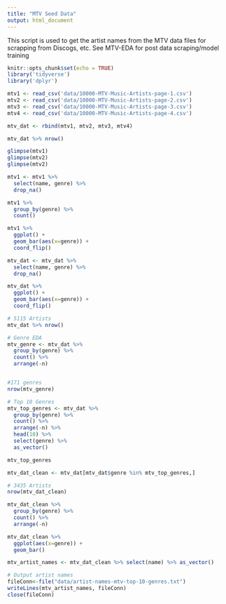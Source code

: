 ```yaml
---
title: "MTV Seed Data"
output: html_document
---
```


This script is used to get the artist names from the MTV data files for scrapping from Discogs, etc. See MTV-EDA for post data scraping/model training
```r
knitr::opts_chunk$set(echo = TRUE)
library('tidyverse')
library('dplyr')
```

```r
mtv1 <- read_csv('data/10000-MTV-Music-Artists-page-1.csv')
mtv2 <- read_csv('data/10000-MTV-Music-Artists-page-2.csv')
mtv3 <- read_csv('data/10000-MTV-Music-Artists-page-3.csv')
mtv4 <- read_csv('data/10000-MTV-Music-Artists-page-4.csv')

mtv_dat <- rbind(mtv1, mtv2, mtv3, mtv4)

mtv_dat %>% nrow()

glimpse(mtv1)
glimpse(mtv2)
glimpse(mtv2)

```

```r
mtv1 <- mtv1 %>% 
  select(name, genre) %>%
  drop_na()

mtv1 %>%
  group_by(genre) %>%
  count()

mtv1 %>%
  ggplot() +
  geom_bar(aes(x=genre)) +
  coord_flip()
```

```r
mtv_dat <- mtv_dat %>% 
  select(name, genre) %>%
  drop_na()

mtv_dat %>%
  ggplot() +
  geom_bar(aes(x=genre)) +
  coord_flip()

# 5115 Artists
mtv_dat %>% nrow()

# Genre EDA
mtv_genre <- mtv_dat %>%
  group_by(genre) %>%
  count() %>%
  arrange(-n)


#171 genres
nrow(mtv_genre)

# Top 10 Genres
mtv_top_genres <- mtv_dat %>%
  group_by(genre) %>%
  count() %>%
  arrange(-n) %>%
  head(10) %>%
  select(genre) %>%
  as_vector()

mtv_top_genres

mtv_dat_clean <- mtv_dat[mtv_dat$genre %in% mtv_top_genres,]

# 3435 Artists
nrow(mtv_dat_clean)

mtv_dat_clean %>%
  group_by(genre) %>%
  count() %>%
  arrange(-n)

mtv_dat_clean %>%
  ggplot(aes(x=genre)) +
  geom_bar()

mtv_artist_names <- mtv_dat_clean %>% select(name) %>% as_vector()

# Output artist names
fileConn<-file("data/artist-names-mtv-top-10-genres.txt")
writeLines(mtv_artist_names, fileConn)
close(fileConn)

```
